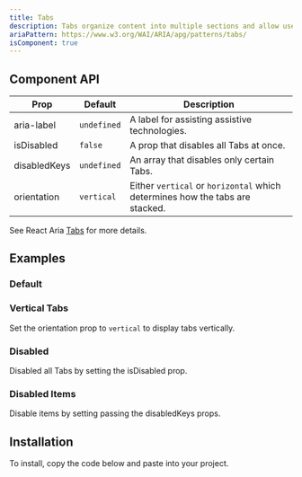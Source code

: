 ```yaml
---
title: Tabs
description: Tabs organize content into multiple sections and allow users to navigate between them.
ariaPattern: https://www.w3.org/WAI/ARIA/apg/patterns/tabs/
isComponent: true
---
```


<ComponentDemo name="tabs" story="default" />
<ComponentSource src="../storybook/src/components/tabs/stories/default.tsx" />

## Component API

| Prop         | Default     | Description                                                                  |
| ------------ | ----------- | ---------------------------------------------------------------------------- |
| aria-label   | `undefined` | A label for assisting assistive technologies.                                |
| isDisabled   | `false`     | A prop that disables all Tabs at once.                                       |
| disabledKeys | `undefined` | An array that disables only certain Tabs.                                    |
| orientation  | `vertical`  | Either `vertical` or `horizontal` which determines how the tabs are stacked. |

See React Aria [Tabs](https://react-spectrum.adobe.com/react-spectrum/Tabs.html#tabs) for more details.

## Examples

### Default

<ComponentDemo name="tabs" story="default" />
<ComponentSource src="../storybook/src/components/tabs/stories/default.tsx" />

### Vertical Tabs

Set the orientation prop to `vertical` to display tabs vertically.

<ComponentDemo name="tabs" story="vertical" />
<ComponentSource src="../storybook/src/components/tabs/stories/vertical.tsx" />

### Disabled

Disabled all Tabs by setting the isDisabled prop.

<ComponentDemo name="tabs" story="disabled" />
<ComponentSource src="../storybook/src/components/tabs/stories/disabled.tsx" />

### Disabled Items

Disable items by setting passing the disabledKeys props.

<ComponentDemo name="tabs" story="disabled-keys" />
<ComponentSource src="../storybook/src/components/tabs/stories/disabled-keys.tsx" />

## Installation

To install, copy the code below and paste into your project.

<ComponentSource src="../../packages/ui/src/tabs.tsx" />
